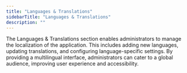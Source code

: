 ```yaml
---
title: "Languages & Translations"
sidebarTitle: "Languages & Translations"
description: ""
---
```


The Languages & Translations section enables administrators to manage the localization of the application. This includes adding new languages, updating translations, and configuring language-specific settings. By providing a multilingual interface, administrators can cater to a global audience, improving user experience and accessibility.